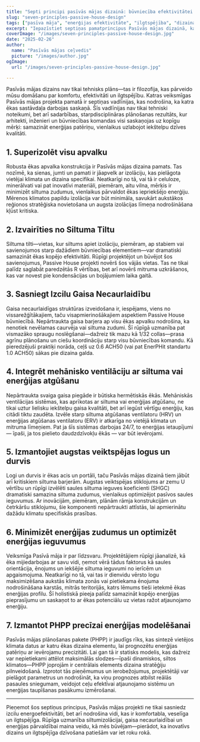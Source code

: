 ```yaml
---
title: "Septi principi pasīvās mājas dizainā: būvniecība efektivitātei un komfortam"
slug: "seven-principles-passive-house-design"
tags: ["pasīva māja", "enerģijas efektivitāte", "ilgtspējība", "dizaina principi"]
excerpt: "Iepazīstiet septiņas pamatprincipus Pasīvās mājas dizainā, kas nodrošina augstu energoefektivitāti, izcilu iekštelpu gaisa kvalitāti un ilgtspējīgu komfortu katrā klimatā."
coverImage: "/images/seven-principles-passive-house-design.jpg"
date: "2025-02-26"
author:
  name: "Pasīvās mājas ceļvedis"
  picture: "/images/author.jpg"
ogImage:
  url: "/images/seven-principles-passive-house-design.jpg"

---
```

Pasīvās mājas dizains nav tikai tehnisks plāns—tas ir filozofija, kas pārveido mūsu domāšanu par komfortu, efektivitāti un ilgtspējību. Katras veiksmīgas Pasīvās mājas projekta pamatā ir septiņas vadlīnijas, kas nodrošina, ka katra ēkas sastāvdaļa darbojas saskaņā. Šīs vadlīnijas nav tikai tehniski noteikumi, bet arī sadarbības, starpdisciplināras plānošanas rezultāts, kur arhitekti, inženieri un būvniecības komandas visi saskaņojas uz kopīgu mērķi: samazināt enerģijas patēriņu, vienlaikus uzlabojot iekštelpu dzīves kvalitāti.

## 1. Superizolēt visu apvalku

Robusta ēkas apvalka konstrukcija ir Pasīvās mājas dizaina pamats. Tas nozīmē, ka sienas, jumti un pamati ir jāapvelk ar izolāciju, kas pielāgota vietējai klimata un dizaina specifikai. Neatkarīgi no tā, vai tā ir celuloze, minerālvati vai pat inovatīvi materiāli, piemēram, aitu vilna, mērķis ir minimizēt siltuma zudumus, vienlaikus pārvaldot ēkas iepriekšējo enerģiju. Mērenos klimatos papildu izolācija var būt minimāla, savukārt aukstākos reģionos stratēģiska novietošana un augsta izolācijas līmeņa nodrošināšana kļūst kritiska.
## 2. Izvairīties no Siltuma Tiltu

Siltuma tilti—vietas, kur siltums apiet izolāciju, piemēram, ap stabiem vai savienojumos starp dažādiem būvniecības elementiem—var dramatiski samazināt ēkas kopējo efektivitāti. Rūpīgi projektējot un būvējot šos savienojumus, Passive House projekti novērš šos vājās vietas. Tas ne tikai palīdz saglabāt paredzētās R vērtības, bet arī novērš mitruma uzkrāšanos, kas var novest pie kondensācijas un bojājumiem laika gaitā.

## 3. Sasniegt Izcilu Gaisa Necaurlaidību

Gaisa necaurlaidīgas struktūras izveidošana ir, iespējams, viens no vissarežģītākajiem, taču visapmierinošākajiem aspektiem Passive House būvniecībā. Nepārtraukta gaisa barjera ap visu ēkas apvalku nodrošina, ka nenotiek nevēlamas caurvēja vai siltuma zudumi. Šī rūpīgā uzmanība pat vismazāko spraugu noslēgšanai—dažreiz tik mazu kā 1/32 collas—prasa agrīnu plānošanu un ciešu koordināciju starp visu būvniecības komandu. Kā pieredzējuši praktiķi norāda, ceļš uz 0.6 ACH50 (vai pat EnerPHit standartu 1.0 ACH50) sākas pie dizaina galda.
## 4. Integrēt mehānisko ventilāciju ar siltuma vai enerģijas atgūšanu

Nepārtraukta svaiga gaisa piegāde ir būtiska hermētiskās ēkās. Mehāniskās ventilācijas sistēmas, kas aprīkotas ar siltuma vai enerģijas atgūšanu, ne tikai uztur lielisku iekštelpu gaisa kvalitāti, bet arī iegūst vērtīgu enerģiju, kas citādi tiktu zaudēta. Izvēle starp siltuma atgūšanas ventilatoru (HRV) un enerģijas atgūšanas ventilatoru (ERV) ir atkarīga no vietējā klimata un mitruma līmeņiem. Pat ja šīs sistēmas darbojas 24/7, to enerģijas ietaupījumi — īpaši, ja tos pielieto daudzdzīvokļu ēkās — var būt ievērojami.

## 5. Izmantojiet augstas veiktspējas logus un durvis

Logi un durvis ir ēkas acis un portāli, taču Pasīvās mājas dizainā tiem jābūt arī kritiskiem siltuma barjerām. Augstas veiktspējas stiklojums ar zemu U vērtību un rūpīgi izvēlēti saules siltuma ieguves koeficienti (SHGC) dramatiski samazina siltuma zudumus, vienlaikus optimizējot pasīvos saules ieguvumus. Ar inovācijām, piemēram, plānām rāmja konstrukcijām un četrkāršu stiklojumu, šie komponenti nepārtraukti attīstās, lai apmierinātu dažādu klimatu specifiskās prasības.
## 6. Minimizēt enerģijas zudumus un optimizēt enerģijas ieguvumus

Veiksmīga Pasīvā māja ir par līdzsvaru. Projektētājiem rūpīgi jāanalizē, kā ēka mijiedarbojas ar savu vidi, ņemot vērā tādus faktorus kā saules orientācija, ēnojums un iekšējie siltuma ieguvumi no ierīcēm un apgaismojuma. Neatkarīgi no tā, vai tas ir dienvidu vērsto logu maksimizēšana aukstās klimata zonās vai pietiekama ēnojuma nodrošināšana karstās, mitrās teritorijās, katrs lēmums tieši ietekmē ēkas enerģijas profilu. Šī holistiskā pieeja palīdz samazināt kopējo enerģijas pieprasījumu un saskaņot to ar ēkas potenciālu uz vietas ražot atjaunojamo enerģiju.

## 7. Izmantot PHPP precīzai enerģijas modelēšanai

Pasīvās mājas plānošanas pakete (PHPP) ir jaudīgs rīks, kas sintezē vietējos klimata datus ar katru ēkas dizaina elementu, lai prognozētu enerģijas patēriņu ar ievērojamu precizitāti. Lai gan tā ir statisks modelis, kas dažreiz var nepietiekami attēlot maksimālās slodzes—īpaši dinamiskos, siltos klimatos—PHPP joprojām ir centrālais elements dizaina stratēģiju pilnveidošanā. Izprotot tās pieņēmumus un ierobežojumus, projektētāji var pielāgot parametrus un nodrošināt, ka viņu prognozes atbilst reālās pasaules sniegumam, veidojot ceļu efektīvai atjaunojamo sistēmu un enerģijas taupīšanas pasākumu izmērošanai.

---

Pieņemot šos septiņus principus, Pasīvās mājas projekti ne tikai sasniedz izcilu energoefektivitāti, bet arī nodrošina vidi, kas ir komfortabla, veselīga un ilgtspējīga. Rūpīga uzmanība siltumizolācijai, gaisa necaurlaidībai un enerģijas pārvaldībai maina veidu, kā mēs būvējam—pierādot, ka inovatīvs dizains un ilgtspējīga dzīvošana patiešām var iet roku rokā.
